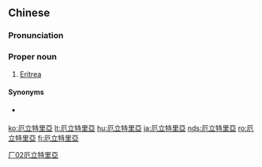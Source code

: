 {{also|厄立特里亚}}
==Chinese==
{{zh-forms|s=厄立特里亚|gloss=-}}

===Pronunciation===
{{zh-pron
|m=Èlìtèlǐ亞
|c=ak1 laap6 dak6 lei5 aa3
|mn=qz:Iak-li̍p-tia̍k-lí-a/xm,zz:Ek-li̍p-te̍k-lí-a
|cat=pn
}}

===Proper noun===
{{zh-proper noun}}

# {{lb|zh|Mainland China}} [[Eritrea]]

====Synonyms====
* {{qualifier|Taiwan}} {{zh-l|厄利垂亞}}

[[Category:zh:Countries|厂02厄立特里亞]]

[[ko:厄立特里亞]]
[[lt:厄立特里亞]]
[[hu:厄立特里亞]]
[[ja:厄立特里亞]]
[[nds:厄立特里亞]]
[[ro:厄立特里亞]]
[[fi:厄立特里亞]]